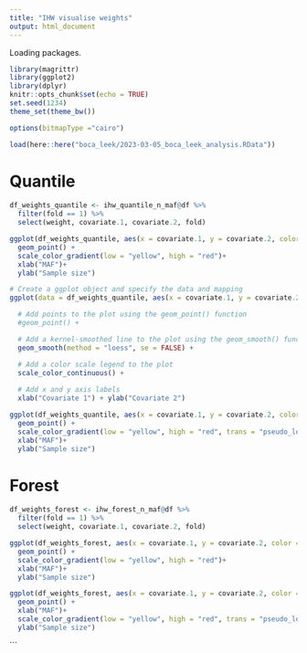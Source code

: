 ```yaml
---
title: "IHW visualise weights"
output: html_document
---
```



Loading packages.
```r
library(magrittr)
library(ggplot2)
library(dplyr)
knitr::opts_chunk$set(echo = TRUE)
set.seed(1234)
theme_set(theme_bw())

options(bitmapType ="cairo")
```

```r
load(here::here("boca_leek/2023-03-05_boca_leek_analysis.RData"))

```

# Quantile

```r
df_weights_quantile <- ihw_quantile_n_maf@df %>%
  filter(fold == 1) %>%
  select(weight, covariate.1, covariate.2, fold)
```

```r
ggplot(df_weights_quantile, aes(x = covariate.1, y = covariate.2, color = weight)) +
  geom_point() +
  scale_color_gradient(low = "yellow", high = "red")+
  xlab("MAF")+
  ylab("Sample size")
```

```r
# Create a ggplot object and specify the data and mapping
ggplot(data = df_weights_quantile, aes(x = covariate.1, y = covariate.2, color = weight)) +

  # Add points to the plot using the geom_point() function
  #geom_point() +

  # Add a kernel-smoothed line to the plot using the geom_smooth() function
  geom_smooth(method = "loess", se = FALSE) +

  # Add a color scale legend to the plot
  scale_color_continuous() +
  
  # Add x and y axis labels
  xlab("Covariate 1") + ylab("Covariate 2")
```

```r
ggplot(df_weights_quantile, aes(x = covariate.1, y = covariate.2, color = weight)) +
  geom_point() +
  scale_color_gradient(low = "yellow", high = "red", trans = "pseudo_log")+
  xlab("MAF")+
  ylab("Sample size")
```

# Forest
```r
df_weights_forest <- ihw_forest_n_maf@df %>%
  filter(fold == 1) %>%
  select(weight, covariate.1, covariate.2, fold)
```

```r
ggplot(df_weights_forest, aes(x = covariate.1, y = covariate.2, color = weight)) +
  geom_point() +
  scale_color_gradient(low = "yellow", high = "red")+
  xlab("MAF")+
  ylab("Sample size")
```


```r
ggplot(df_weights_forest, aes(x = covariate.1, y = covariate.2, color = weight)) +
  geom_point() +
  xlab("MAF")+
  scale_color_gradient(low = "yellow", high = "red", trans = "pseudo_log")+
  ylab("Sample size")
```
```

